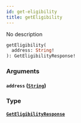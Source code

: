 ```yaml
---
id: get-eligibility
title: getEligibility
---
```



No description


```graphql
getEligibility(
  address: String!
): GetEligibilityResponse!

```


### Arguments

#### `address` ([`String`](/docs/GraphQL/scalars/string))




### Type

#### [`GetEligibilityResponse`](/docs/GraphQL/objects/get-eligibility-response) 






